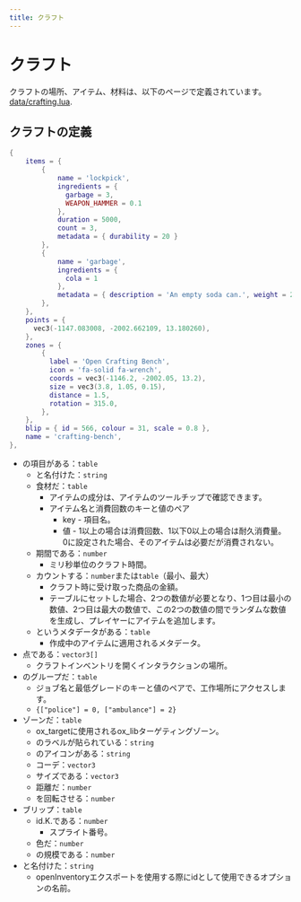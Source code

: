 ```yaml
---
title: クラフト
---
```


# クラフト

クラフトの場所、アイテム、材料は、以下のページで定義されています。[data/crafting.lua](https://github.com/communityox/ox_inventory/blob/main/data/crafting.lua).

## クラフトの定義

```lua
{
    items = {
        {
            name = 'lockpick',
            ingredients = {
              garbage = 3,
              WEAPON_HAMMER = 0.1
            },
            duration = 5000,
            count = 3,
            metadata = { durability = 20 }
        },
        {
            name = 'garbage',
            ingredients = {
              cola = 1
            },
            metadata = { description = 'An empty soda can.', weight = 20, image = 'trash_can' }
        },
    },
    points = {
      vec3(-1147.083008, -2002.662109, 13.180260),
    },
    zones = {
        {
          label = 'Open Crafting Bench',
          icon = 'fa-solid fa-wrench',
          coords = vec3(-1146.2, -2002.05, 13.2),
          size = vec3(3.8, 1.05, 0.15),
          distance = 1.5,
          rotation = 315.0,
        },
    },
    blip = { id = 566, colour = 31, scale = 0.8 },
    name = 'crafting-bench',
},
```

- の項目がある：`table`
  - と名付けた：`string`
  - 食材だ：`table`
    - アイテムの成分は、アイテムのツールチップで確認できます。
    - アイテム名と消費回数のキーと値のペア
      - key - 項目名。
      - 値 - 1以上の場合は消費回数、1以下0以上の場合は耐久消費量。
        0に設定された場合、そのアイテムは必要だが消費されない。
  - 期間である：`number`
    - ミリ秒単位のクラフト時間。
  - カウントする：`number`または`table`（最小、最大）
    - クラフト時に受け取った商品の金額。
    - テーブルにセットした場合、2つの数値が必要となり、1つ目は最小の数値、2つ目は最大の数値で、この2つの数値の間でランダムな数値を生成し、プレイヤーにアイテムを追加します。
  - というメタデータがある：`table`
    - 作成中のアイテムに適用されるメタデータ。
- 点である：`vector3[]`
  - クラフトインベントリを開くインタラクションの場所。
- のグループだ：`table`
  - ジョブ名と最低グレードのキーと値のペアで、工作場所にアクセスします。
  - `{["police"] = 0, ["ambulance"] = 2}`
- ゾーンだ：`table`
  - ox_targetに使用されるox_libターゲティングゾーン。
  - のラベルが貼られている：`string`
  - のアイコンがある：`string`
  - コーデ：`vector3`
  - サイズである：`vector3`
  - 距離だ：`number`
  - を回転させる：`number`
- ブリップ：`table`
  - id.K.である：`number`
    - スプライト番号。
  - 色だ：`number`
  - の規模である：`number`
- と名付けた：`string`
  - openInventoryエクスポートを使用する際にidとして使用できるオプションの名前。
